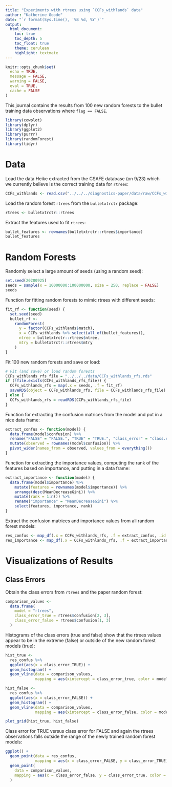 ```yaml
---
title: "Experiments with rtrees using `CCFs_withlands` data"
author: "Katherine Goode"
date: "`r format(Sys.time(), '%B %d, %Y')`"
output:
  html_document:
    toc: true
    toc_depth: 5
    toc_float: true
    theme: cerulean
    highlight: textmate
---
```


```r
knitr::opts_chunk$set(
  echo = TRUE,
  message = FALSE,
  warning = FALSE,
  eval = TRUE,
  cache = FALSE
)
```

This journal contains the results from 100 new random forests to the bullet training data observations where `flag == FALSE`.

```r
library(cowplot)
library(dplyr)
library(ggplot2)
library(purrr)
library(randomForest)
library(tidyr)
```

# Data

Load the data Heike extracted from the CSAFE database (on 9/23) which we currently believe is the correct training data for `rtrees`:

```r
CCFs_withlands <- read.csv("../../../diagnostics-paper/data/raw/CCFs_withlands.csv")
```

Load the random forest `rtrees` from the `bulletxtrctr` package:

```r
rtrees <- bulletxtrctr::rtrees
```

Extract the features used to fit `rtrees`:

```r
bullet_features <- rownames(bulletxtrctr::rtrees$importance)
bullet_features
```

# Random Forests

Randomly select a large amount of seeds (using a random seed): 

```r
set.seed(20200925)
seeds = sample(x = 10000000:100000000, size = 250, replace = FALSE)
seeds
```

Function for fitting random forests to mimic rtrees with different seeds:

```r
fit_rf <- function(seed) {
  set.seed(seed)
  bullet_rf <-
    randomForest(
      y = factor(CCFs_withlands$match),
      x = CCFs_withlands %>% select(all_of(bullet_features)),
      ntree = bulletxtrctr::rtrees$ntree,
      mtry = bulletxtrctr::rtrees$mtry
    )  
}
```

Fit 100 new random forests and save or load:

```r
# Fit (and save) or load random forests
CCFs_withlands_rfs_file = "../../../data/CCFs_withlands_rfs.rds"
if (!file.exists(CCFs_withlands_rfs_file)) {
  CCFs_withlands_rfs = map(.x = seeds, .f = fit_rf)
  saveRDS(object = CCFs_withlands_rfs, file = CCFs_withlands_rfs_file)
} else {
  CCFs_withlands_rfs = readRDS(CCFs_withlands_rfs_file)
}
```

Function for extracting the confusion matrices from the model and put in a nice data frame:

```r
extract_confus <- function(model) {
  data.frame(model$confusion) %>%
  rename("FALSE" = "FALSE.", "TRUE" = "TRUE.", "class_error" = "class.error") %>%
  mutate(observed = rownames(model$confusion)) %>%
  pivot_wider(names_from = observed, values_from = everything())  
}
```

Function for extracting the importance values, computing the rank of the features based on importance, and putting in a data frame: 

```r
extract_importance <- function(model) {
  data.frame(model$importance) %>%
    mutate(features = rownames(model$importance)) %>%
    arrange(desc(MeanDecreaseGini)) %>%
    mutate(rank = 1:n()) %>%
    rename("importance" = "MeanDecreaseGini") %>%
    select(features, importance, rank)
}
```

Extract the confusion matrices and importance values from all random forest models:

```r
res_confus <- map_df(.x = CCFs_withlands_rfs, .f = extract_confus, .id = "rf_model_id")
res_importance <- map_df(.x = CCFs_withlands_rfs, .f = extract_importance, .id = "rf_model_id")
```

# Visualizations of Results

## Class Errors

Obtain the class errors from `rtrees` and the paper random forest:

```r
comparison_values <-
  data.frame(
    model = "rtrees",
    class_error_true = rtrees$confusion[2, 3],
    class_error_false = rtrees$confusion[1, 3]
  )
```

Histograms of the class errors (true and false) show that the rtrees values appear to be in the extreme (false) or outside of the new random forest models (true):

```r
hist_true <- 
  res_confus %>%
  ggplot(aes(x = class_error_TRUE)) +
  geom_histogram() +
  geom_vline(data = comparison_values,
             mapping = aes(xintercept = class_error_true, color = model))

hist_false <- 
  res_confus %>%
  ggplot(aes(x = class_error_FALSE)) +
  geom_histogram() +
  geom_vline(data = comparison_values,
             mapping = aes(xintercept = class_error_false, color = model))

plot_grid(hist_true, hist_false)
```

Class error for TRUE versus class error for FALSE and again the rtrees observations falls outside the range of the newly trained random forest models:

```r
ggplot() +
  geom_point(data = res_confus,
             mapping = aes(x = class_error_FALSE, y = class_error_TRUE)) +
  geom_point(
    data = comparison_values,
    mapping = aes(x = class_error_false, y = class_error_true, color = model)
  )
```

<!-- ## Variable Importance  -->

<!-- Prepare variable importance from `rtrees` and paper models for plotting: -->

<!-- ```{r} -->
<!-- vi_ranks <-  -->
<!--   vi %>% -->
<!--   arrange(desc(rtrees)) %>% -->
<!--   mutate(rtrees_rank = 1:n()) %>%  -->
<!--   arrange(desc(paper)) %>% -->
<!--   mutate(paper_rank = 1:n()) %>% -->
<!--   select(-rtrees, -paper) %>% -->
<!--   pivot_longer(names_to = "rf_model_id", values_to = "rank", cols = -features) -->
<!-- ``` -->

<!-- Tile plot showing the variable importance ranks for each model showing variability across newly trained models and some agreement (ex: rough_cor and ccf) and some disagreement (ex: sum_peaks and non_cms) with `rtrees`: -->

<!-- ```{r fig.width = 10, fig.height = 4.5} -->
<!-- rtrees_var_order <- -->
<!--   vi_ranks %>% -->
<!--   filter(rf_model_id == "rtrees_rank") %>% -->
<!--   arrange(desc(rank)) %>% -->
<!--   pull(features) -->

<!-- tile_org <- -->
<!--   vi_ranks %>% -->
<!--   mutate( -->
<!--     rank = factor(rank, levels = 1:9), -->
<!--     features = factor(features, levels = rtrees_var_order),  -->
<!--     rf_model_id = factor(rf_model_id, levels = c("rtrees_rank", "paper_rank")) -->
<!--   ) %>% -->
<!--   ggplot(aes(x = rf_model_id, y = features, fill = rank)) + -->
<!--   geom_tile() + -->
<!--   scale_fill_brewer(palette = "RdYlBu") -->

<!-- tile_new <- -->
<!--   res_importance %>% -->
<!--   mutate( -->
<!--     rank = factor(rank, levels = 1:9), -->
<!--     features = factor(features, levels = rtrees_var_order) -->
<!--   ) %>% -->
<!--   ggplot(aes(x = rf_model_id, y = features, fill = rank)) + -->
<!--   geom_tile() + -->
<!--   scale_fill_brewer(palette = "RdYlBu") -->

<!-- plot_grid(tile_org, tile_new) -->
<!-- ``` -->

<!-- Box plot of ranks across the models with colored points added for the `rtrees` and paper model variable importance ranks (features ordered by `rtrees` variable importance): -->

<!-- ```{r} -->
<!-- res_importance %>% -->
<!--   mutate(features = factor(features, levels = rtrees_var_order)) %>% -->
<!--   ggplot() + -->
<!--   geom_boxplot(aes(x = rank, y = features)) + -->
<!--   geom_jitter( -->
<!--     data = vi_ranks, -->
<!--     mapping = aes(x = rank, y = features, color = rf_model_id), -->
<!--     width = 0, -->
<!--     height = 0.2 -->
<!--   ) -->
<!-- ``` -->

<!-- Features versus variable importance ranks for new models (black lines and points) and `rtrees` and paper model (features ordered by `rtrees` variable importance): -->

<!-- ```{r} -->
<!-- res_importance %>% -->
<!--   mutate( -->
<!--     rank = factor(rank, levels = 1:9), -->
<!--     features = factor(features, levels = rtrees_var_order) -->
<!--   ) %>% -->
<!--   ggplot(aes(x = rank, y = features, group = rf_model_id)) + -->
<!--   geom_line(alpha = 0.2, size = 2) + -->
<!--   geom_point(alpha = 0.2, size = 3) + -->
<!--   geom_line( -->
<!--     data = vi_ranks, -->
<!--     mapping = aes( -->
<!--       x = rank, -->
<!--       y = features, -->
<!--       group = rf_model_id, -->
<!--       color = rf_model_id -->
<!--     ) -->
<!--   ) + -->
<!--   geom_jitter( -->
<!--     data = vi_ranks, -->
<!--     mapping = aes(x = rank, y = features, color = rf_model_id), -->
<!--     width = 0.1, -->
<!--     height = 0 -->
<!--   ) + -->
<!--   labs(title = "new random forest lines and points created with alpha shading") -->
<!-- ``` -->


